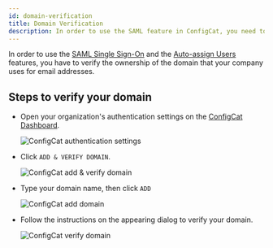 ```yaml
---
id: domain-verification
title: Domain Verification
description: In order to use the SAML feature in ConfigCat, you need to verify your domain. Here is a step-by-step guide on how to do that.
---
```


In order to use the [SAML Single Sign-On](../../advanced/team-management/saml/overview.mdx) and the [Auto-assign Users](auto-assign-users.mdx) features, you have to verify the ownership of the domain that your company uses for email addresses.

## Steps to verify your domain

- Open your organization's authentication settings on the <a href="https://app.configcat.com/organization/authentication" target="_blank">ConfigCat Dashboard</a>.

  <img className="saml-tutorial-img" src="/docs/assets/saml/dashboard/authentication.png" alt="ConfigCat authentication settings" />

- Click `ADD & VERIFY DOMAIN`.

  <img className="saml-tutorial-img" src="/docs/assets/saml/dashboard/add_domain_new.png" alt="ConfigCat add & verify domain" />

- Type your domain name, then click `ADD`

  <img className="saml-tutorial-img" src="/docs/assets/saml/dashboard/domain_name_new.png" alt="ConfigCat add domain"  />

- Follow the instructions on the appearing dialog to verify your domain.

  <img className="saml-tutorial-img" src="/docs/assets/saml/dashboard/verify_domain_new.png" alt="ConfigCat verify domain" />
